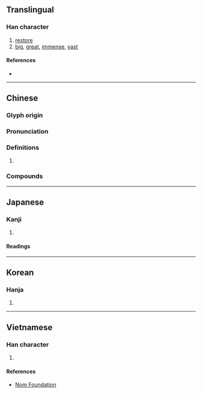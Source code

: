 {{character info/new}}
==Translingual==

===Han character===
{{Han char|rn=61|rad=心|as=06|sn=9|four=94089|canj=PKF|ids=⿰忄灰}}

# [[restore]]
# [[big]], [[great]], [[immense]], [[vast]]

====References====
* {{Han ref|kx=0384.330|dkj=10577|dj=0715.160|hdz=42294.130|uh=6062|ud=24674|bh=ABEC|bd=44012}}

----

==Chinese==
{{zh-forms}}

===Glyph origin===
{{Han etym}}

===Pronunciation===
{{zh-pron
|m=huī
|c=fui1
|h=pfs=fî
|mn=khoe/hoe/xm,twv:he
|mn_note=khoe - literary; hoe/he - vernacular
|mc=y
|oc=y
|ma=
|cat=v,a
}}

===Definitions===
{{zh-hanzi}}

# {{rfdef|lang=zh}}

===Compounds===
{{zh-der|恢誕|恢廓|恢奇|恢弘|恢復室|恢臺|恢恢有餘|恢恢|恢恑|恢復|恢廓大度|恢宏大度|恢先緒|恢偉|恢張|恢宏|天網恢恢|天道恢恢|識量弘恢}}

----

==Japanese==

===Kanji===
{{ja-kanji|grade=|rs=心06}}

# {{defn|lang=ja|sort=心06}}

====Readings====
{{ja-readings
|goon=け<くゑ
|kanon=かい<くわい
|kun=ひろ-い
}}

----

==Korean==

===Hanja===
{{ko-hanja|hangeul=회|eumhun=|rv=hoe|mr=hoe|y=hoy}}

# {{defn|lang=ko|sort=心06}}

----

==Vietnamese==

===Han character===
{{vi-readings|rs=心06|hanviet=khôi}}

# {{defn|lang=vi|sort=心06}}

====References====
* [http://nomfoundation.org/common/nom_details.php?codepoint=6062 Nom Foundation]
